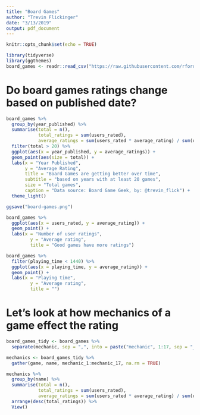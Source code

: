 ```yaml
---
title: "Board Games"
author: "Trevin Flickinger"
date: "3/13/2019"
output: pdf_document
---
```


```r
knitr::opts_chunk$set(echo = TRUE)
```

```r
library(tidyverse)
library(ggthemes)
board_games <- readr::read_csv("https://raw.githubusercontent.com/rfordatascience/tidytuesday/master/data/2019/2019-03-12/board_games.csv")
```

# Do board games ratings change based on published date?

```r
board_games %>%
  group_by(year_published) %>%
  summarise(total = n(),
            total_ratings = sum(users_rated),
            average_ratings = sum(users_rated * average_rating) / sum(users_rated)) %>%
  filter(total > 20) %>%
  ggplot(aes(x = year_published, y = average_ratings)) +
  geom_point(aes(size = total)) +
  labs(x = "Year Published",
       y = "Average Rating",
       title = "Board Games are getting better over time",
       subtitle = "based on years with at least 20 games",
       size = "Total games",
       caption = "Data source: Board Game Geek, by: @trevin_flick") +
  theme_light()
```

```r
ggsave("board-games.png")
```


```r
board_games %>% 
  ggplot(aes(x = users_rated, y = average_rating)) +
  geom_point() +
  labs(x = "Number of user ratings",
         y = "Average rating",
         title = "Good games have more ratings")
```


```r
board_games %>%
  filter(playing_time < 1440) %>%
  ggplot(aes(x = playing_time, y = average_rating)) +
  geom_point() +
  labs(x = "Playing time",
         y = "Average rating",
         title = "")
```


# Let's look at how mechanics of a game effect the rating

```r
board_games_tidy <- board_games %>%
  separate(mechanic, sep = ",", into = paste("mechanic", 1:17, sep = "_"))
```

```r
mechanics <- board_games_tidy %>%
  gather(game, name, mechanic_1:mechanic_17, na.rm = TRUE)
```

```r
mechanics %>%
  group_by(name) %>%
  summarise(total = n(),
            total_ratings = sum(users_rated),
            average_ratings = sum(users_rated * average_rating) / sum(users_rated)) %>%
  arrange(desc(total_ratings)) %>%
  View()
```



